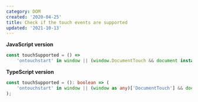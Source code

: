 ```yaml
---
category: DOM
created: '2020-04-25'
title: Check if the touch events are supported
updated: '2021-10-13'
---
```


**JavaScript version**

```js touchSupported.js
const touchSupported = () =>
    'ontouchstart' in window || (window.DocumentTouch && document instanceof window.DocumentTouch);
```

**TypeScript version**

```ts touchSupported.ts
const touchSupported = (): boolean => (
    'ontouchstart' in window || (window as any)['DocumentTouch'] && document instanceof (window as any)['DocumentTouch']
);
```
